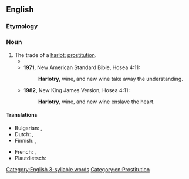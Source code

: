 ==English==

===Etymology===
{{suffix|en|harlot|ry}}

===Noun===
{{en-noun|~}}

# The trade of a [[harlot]]; [[prostitution]].
#* {{RQ:Booth Darkest|passage= She fell in with bad companions, and became addicted to drink, going from bad to worse until drunkenness, robbery, and '''harlotry''' brought her to the lowest depths.}}
#*'''1971''', New American Standard Bible, Hosea 4:11:
#*: '''Harlotry''', wine, and new wine take away the understanding.
#* '''1982''', New King James Version, Hosea 4:11:
#*: '''Harlotry''', wine, and new wine enslave the heart.

====Translations====
{{trans-top|The trade of a harlot; prostitution.}}
* Bulgarian: {{t+|bg|блудство|n}}, {{t|bg|проституиране|n}}
* Dutch: {{t+|nl|hoererij}}, {{t+|nl|prostitutie}}
* Finnish: {{t+|fi|haureus}}, {{t+|fi|prostituutio}}
{{trans-mid}}
* French: {{t+|fr|prostitution|f}}, {{t+|fr|putasserie|f}}
* Plautdietsch: {{t|pdt|Huararie|f}}
{{trans-bottom}}

[[Category:English 3-syllable words]]
[[Category:en:Prostitution]]